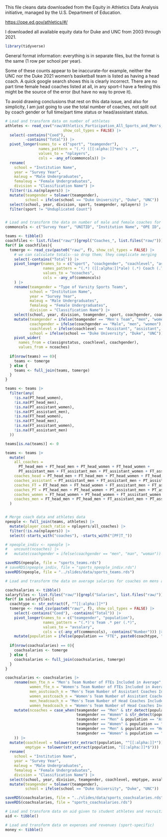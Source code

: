 This file cleans data downloaded from the Equity in Athletics Data Analysis initiative, managed by the U.S.
Department of Education.

<https://ope.ed.gov/athletics/#/>

I downloaded all available equity data for Duke and UNC from 2003 through 2021.

```r
library(tidyverse)
```

General format information: everything is in separate files, but the format is the same (1 row per school per year).

Some of these counts appear to be inaccurate--for example, neither the UNC nor the Duke 2021 women's basketball team is listed as having a head coach. A quick google search shows this is clearly incorrect. There are no part time female head coaches listed at all, in any sport--I have a feeling this might be the source of the error (but have no way to prove it). 

To avoid drawing conclusions that rest on this data issue, and also for simplicity, I am just going to use the total number of coaches, not split out by coach gender or full time/part time status or head/assistant status. 

```r
# Load and transform data on number of athletes
athletes <- read_csv("raw/Athletics_Participation_All_Sports_and_Men's_Women's_and_Coed_Teams_2003_2004_2005_2006_2007_2008_2009_2010_2011_2012_2013_2014_2015_2016_2017_2018_2019_2020_2021.csv", 
                          show_col_types = FALSE) |> 
  select(-contains("Coed"),
         -contains("Total")) |> 
  pivot_longer(names_to = c("sport", "teamgender"),
               names_pattern = "(.*) ([[:alpha:]]*en)'s .*",
               values_to = "nplayers",
               cols = -any_of(commoncols)) |> 
  rename(
    school = "Institution Name",
    year = "Survey Year",
    maleug = "Male Undergraduates",
    femaleug = "Female Undergraduates",
    division = "Classification Name") |> 
  filter(!is.na(nplayers)) |> 
  mutate(teamgender = tolower(teamgender),
         school = ifelse(school == "Duke University", "Duke", "UNC")) |> 
  select(school, year, division, sport, teamgender, nplayers) |> 
  filter(sport != "Unduplicated Count")


# Load and transform the data on number of male and female coaches for mens and womens teams
commoncols <- c("Survey Year", "UNITID", "Institution Name", "OPE ID", "State CD", "Classification Name", "Classification Other", "Sanction Code", "Sanction Name", "Male Undergraduates", "Female Undergraduates", "Type of Varsity Sports Teams")

teams <- tibble()
coachfiles <- list.files("raw/")[grepl("Coaches_", list.files("raw/"))]
for(f in coachfiles){
  tomerge <- read_csv(paste0("raw/", f), show_col_types = FALSE) |> 
    # we can calculate totals--so drop them; they complicate merging
    select(-contains("Total")) |> 
    pivot_longer(names_to = c("sport", "coachgender", "coachlevel", "assignstatus"),
                 names_pattern = "(.*) ([[:alpha:]]*ale) (.*) Coach (.T)",
                 values_to = "ncoaches",
                 cols = -any_of(commoncols)
    ) |> 
    rename(teamgender = "Type of Varsity Sports Teams",
           school = "Institution Name",
           year = "Survey Year",
           maleug = "Male Undergraduates",
           femaleug = "Female Undergraduates",
           division = "Classification Name") |> 
    select(school, year, division, teamgender, sport, coachgender, coachlevel, assignstatus, ncoaches) |> 
    mutate(teamgender = ifelse(teamgender == "Men's Team", "men", "women"),
           coachgender = ifelse(coachgender == "Male", "men", "women"),
           coachlevel = ifelse(coachlevel == "Assistant", "assistant", "head"),
           school = ifelse(school == "Duke University", "Duke", "UNC")) |> 
    pivot_wider(
      names_from = c(assignstatus, coachlevel, coachgender), 
      values_from = ncoaches)
  
  if(nrow(teams) == 0){
    teams <- tomerge
  } else {
    teams <- full_join(teams, tomerge)
  }
}

teams <- teams |> 
  filter(any(
    !is.na(PT_head_women),
    !is.na(PT_head_men),
    !is.na(PT_assistant_women),
    !is.na(PT_assistant_men),
    !is.na(FT_head_women),
    !is.na(FT_head_men),
    !is.na(FT_assistant_women),
    !is.na(FT_assistant_men)
  ))

teams[is.na(teams)] <- 0

teams <- teams |> 
  mutate(
    all_coaches = 
      PT_head_men + FT_head_men + PT_head_women + FT_head_women + 
      PT_assistant_men + FT_assistant_men + PT_assistant_women + FT_assistant_women,
    coaches_head = PT_head_men + FT_head_men + PT_head_women + FT_head_women,
    coaches_assistant = PT_assistant_men + FT_assistant_men + PT_assistant_women + FT_assistant_women,
    coaches_FT = FT_head_men + FT_head_women + FT_assistant_men + FT_assistant_women,
    coaches_PT = PT_head_men + PT_head_women + PT_assistant_men + PT_assistant_women,
    coaches_women = FT_head_women + PT_head_women + FT_assistant_women + PT_assistant_women,
    coaches_men = FT_head_men + PT_head_men + FT_assistant_men + PT_assistant_men,
  )


# Merge coach data and athletes data
npeople <- full_join(teams, athletes) |> 
  mutate(player_coach_ratio = nplayers/all_coaches) |> 
  filter(!is.na(nplayers)) |> 
  select(-starts_with("coaches"), -starts_with("[PF]T_"))

# npeople_indiv <- npeople |> 
#   uncount(ncoaches) |> 
#   mutate(coachgender = ifelse(coachgender == "men", "man", "woman"))

saveRDS(npeople, file = "sports_teams.rds")
# saveRDS(npeople_indiv, file = "sports_npeople_indiv.rds")
saveRDS(npeople, file = "../slides/data/sports_teams.rds")
```

```r
# Load and transform the data on average salaries for coaches on mens and womens teams

coachsalaries <- tibble()
salaryfiles <- list.files("raw/")[grepl("Salaries", list.files("raw/"))]
for(f in salaryfiles){
  coachtype <- str_extract(f, "^[[:alpha:]]*")
  tomerge <- read_csv(paste0("raw/", f), show_col_types = FALSE) |> 
    select(-contains("Coed"), -contains("Total")) |> 
    pivot_longer(names_to = c("teamgender", "population"),
                 names_pattern = "(.*)'s Team .* per (.*)",
                 values_to = "avsalary",
                 cols = c(-any_of(commoncols), -contains("Number"))) |> 
    mutate(population = ifelse(population == "FTE", paste0(coachtype, " FTE"), population))
  
  if(nrow(coachsalaries) == 0){
    coachsalaries <- tomerge
  } else {
    coachsalaries <- full_join(coachsalaries, tomerge) 
  }
}

coachsalaries <- coachsalaries |> 
    rename(men_fte_n = "Men's Team Number of FTEs Included in Average",
           women_fte_n = "Women's Team Number of FTEs Included in Average",
           men_asstcoach_n = "Men's Team Number of Assistant Coaches Included in Average",
           women_asstcoach_n = "Women's Team Number of Assistant Coaches Included in Average",
           men_headcoach_n = "Men's Team Number of Head Coaches Included in Average",
           women_headcoach_n = "Women's Team Number of Head Coaches Included in Average") |> 
    mutate(ncoaches = case_when(teamgender == "Men" & str_detect(population, "FTE") ~ men_fte_n,
                                teamgender == "Women" & str_detect(population, "FTE") ~ women_fte_n,
                                teamgender == "Men" & population == "Assistant Coach" ~ men_asstcoach_n,
                                teamgender == "Women" & population == "Assistant Coach" ~ women_asstcoach_n,
                                teamgender == "Men" & population == "Head Coach" ~ men_headcoach_n,
                                teamgender == "Women" & population == "Head Coach" ~ women_headcoach_n,
    )) |> 
  mutate(coachlevel = tolower(str_extract(population, "^[[:alpha:]]*")),
         emptype = tolower(str_extract(population, "[[:alpha:]]*$"))) |> 
  rename(
    school = "Institution Name",
    year = "Survey Year",
    maleug = "Male Undergraduates",
    femaleug = "Female Undergraduates",
    division = "Classification Name") |> 
  select(school, year, division, teamgender, coachlevel, emptype, avsalary, ncoaches) |> 
  mutate(teamgender = tolower(teamgender),
         school = ifelse(school == "Duke University", "Duke", "UNC"))

saveRDS(coachsalaries, file = "../slides/data/sports_coachsalaries.rds")
saveRDS(coachsalaries, file = "sports_coachsalaries.rds")
```

```r
# Load and transform data on aid given to student athletes and recruiting expenses (whole athletic program)
aid <- tibble()
```

```r
# Load and transform data on expenses and revenues (sport-specific)
money <- tibble()
```
